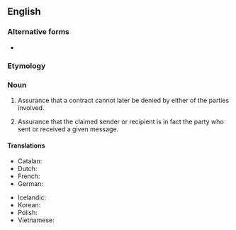 {{also|non-repudiation}}

==English==
{{wikipedia}}

===Alternative forms===
* {{l|en|non-repudiation}}

===Etymology===
{{prefix|en|non|repudiation}}

===Noun===
{{en-noun|-}}
# {{lb|en|legal}} Assurance that a contract cannot later be denied by either of the parties involved.
# {{lb|en|telecommunication}} Assurance that the claimed sender or recipient is in fact the party who sent or received a given message.

====Translations====
{{trans-top|assurance of digital sending or receipt}}
* Catalan: {{t|ca|irrefutabilitat|f}}
* Dutch: {{t|nl|onweerlegbaarheid}}
* French: {{t+|fr|non-répudiation}}
* German: {{t|de|Unleugbarkeit|f}}
{{trans-mid}}
* Icelandic: {{t|is|óhrekjanleiki|m}}
* Korean: {{t|ko|부인방지|tr=buinbangji}}
* Polish: {{t+|pl|niezaprzeczalność}}
* Vietnamese: {{t|vi|chống thoái thác}}
{{trans-bottom}}